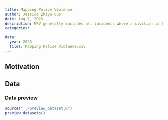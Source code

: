 ```yaml
---
title: Mapping Police Violence
author: Jessica Zhiyu Guo
date: Aug 7, 2023
description: MPV generally includes all incidents where a civilian is killed at the hands of law enforcement in the US.
categories:

data:
  year: 2023
  files: Mapping Police Violence.csv
---
```


## Motivation



## Data



### Data preview

```r
source("../preview_dataset.R")
preview_datasets()
```
